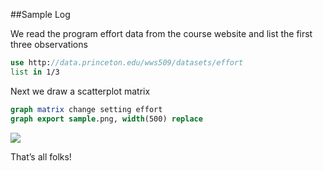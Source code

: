 ##Sample Log

We read the program effort data from the course website and list the
first three observations

```stata
use http://data.princeton.edu/wws509/datasets/effort
list in 1/3
```
Next we draw a scatterplot matrix

```stata
graph matrix change setting effort
graph export sample.png, width(500) replace
```
<img class="center" src="sample.png"/>

That's all folks!
